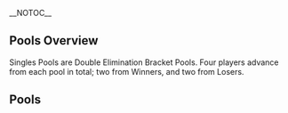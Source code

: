 __NOTOC__{{DISPLAYTITLE: Apollo VII: Singles Pools}}<!--
-->{{SetGame|melee}}<!--
-->{{Tabs static
|name1=Overview |link1=Apollo/7
|name2=Singles Pools |link2=Apollo/7/Singles Pools
|name3=Singles Bracket |link3=Apollo/7/Singles Bracket
|name4=Doubles Bracket |link4=Apollo/7/Doubles Bracket
|This=2
}}
==Pools Overview==
Singles Pools are Double Elimination Bracket Pools. Four players advance from each pool in total; two from Winners, and two from Losers.
==Pools==
{{Box|start|padding=2em}}
==={{HiddenSort|1}}===
{{GroupTableStart |Bracket 1|width=300px}}
{{GroupTableSlot|Poonslayer7|flag=us|win_m=3|lose_m=0|place=3|bg=up |go={{advance|Apollo/7/Singles_Bracket#Winners_Bracket}}}}
{{GroupTableSlot|The Moon|flag=us|win_m=2|lose_m=0|place=3|bg=up |go={{advance|Apollo/7/Singles_Bracket#Winners_Bracket}}}}
{{GroupTableSlot|Just Jason|flag=us|win_m=3|lose_m=1|place=4|bg=stay |go={{advance|Apollo/7/Singles_Bracket#Losers_Bracket}}}}
{{GroupTableSlot|jwalker|flag=us|win_m=3|lose_m=1|place=4|bg=stay |go={{advance|Apollo/7/Singles_Bracket#Losers_Bracket}}}}
{{GroupTableSlot|Matat0|flag=us|win_m=3|lose_m=2|place=5|bg=down}}
{{GroupTableSlot|TSB|flag=us|win_m=3|lose_m=2|place=5|bg=down}}
{{GroupTableSlot|Juiceman|flag=us|win_m=2|lose_m=2|place=7|bg=down}}
{{GroupTableSlot|Hydra|flag=us|win_m=2|lose_m=2|place=7|bg=down}}
{{GroupTableSlot|Dandyman|flag=us|win_m=1|lose_m=2|place=9|bg=down}}
{{GroupTableSlot|Victor|flag=us|win_m=1|lose_m=2|place=9|bg=down}}
{{GroupTableSlot|Big L|flag=us|win_m=1|lose_m=2|place=9|bg=down}}
{{GroupTableSlot|rh0mbus|flag=us|win_m=0|lose_m=2|place=9|bg=down}}
{{GroupTableSlot|Papaya|flag=us|win_m=0|lose_m=2|place=13|bg=down}}
{{GroupTableSlot|Torpeter|flag=us|win_m=0|lose_m=2|place=13|bg=down}}
{{GroupTableSlot|Remi|flag=us|win_m=0|lose_m=2|place=13|bg=down}}
{{GroupTableEnd}}
{{Box|break|padding=2em}}

==={{HiddenSort|2}}===
{{GroupTableStart |Bracket 2|width=300px}}
{{GroupTableSlot|NY Joey|flag=us|win_m=3|lose_m=0|place=3|bg=up |go={{advance|Apollo/7/Singles_Bracket#Winners_Bracket}}}}
{{GroupTableSlot|Captain Smuckers|flag=us|win_m=2|lose_m=0|place=3|bg=up |go={{advance|Apollo/7/Singles_Bracket#Winners_Bracket}}}}
{{GroupTableSlot|DOMINICANO|flag=us|win_m=4|lose_m=1|place=4|bg=stay |go={{advance|Apollo/7/Singles_Bracket#Losers_Bracket}}}}
{{GroupTableSlot|Rog|flag=us|win_m=3|lose_m=1|place=4|bg=stay |go={{advance|Apollo/7/Singles_Bracket#Losers_Bracket}}}}
{{GroupTableSlot|Suliman|flag=us|win_m=3|lose_m=2|place=5|bg=down}}
{{GroupTableSlot|Arctic|flag=us|win_m=2|lose_m=2|place=5|bg=down}}
{{GroupTableSlot|2%Milk|flag=us|win_m=2|lose_m=2|place=7|bg=down}}
{{GroupTableSlot|Jagger|flag=us|win_m=2|lose_m=2|place=7|bg=down}}
{{GroupTableSlot|Squirrel Kid|flag=us|win_m=1|lose_m=2|place=9|bg=down}}
{{GroupTableSlot|Spliff 'N' Slide|flag=us|win_m=1|lose_m=2|place=9|bg=down}}
{{GroupTableSlot|Emil|flag=us|win_m=1|lose_m=2|place=9|bg=down}}
{{GroupTableSlot|Groovy|flag=us|win_m=0|lose_m=2|place=9|bg=down}}
{{GroupTableSlot|George|flag=|win_m=0|lose_m=2|place=13|bg=down}}
{{GroupTableSlot|SudoFox|flag=us|win_m=0|lose_m=2|place=13|bg=down}}
{{GroupTableSlot|Mr. Lemon|flag=us|win_m=0|lose_m=2|place=13|bg=down}}
{{GroupTableEnd}}
{{Box|break|padding=2em}}

==={{HiddenSort|3}}===
{{GroupTableStart |Bracket 3|width=300px}}
{{GroupTableSlot|DJ Nintendo|flag=us|win_m=2|lose_m=0|place=3|bg=up |go={{advance|Apollo/7/Singles_Bracket#Winners_Bracket}}}}
{{GroupTableSlot|Kalvar|flag=us|win_m=2|lose_m=0|place=3|bg=up |go={{advance|Apollo/7/Singles_Bracket#Winners_Bracket}}}}
{{GroupTableSlot|nerd|flag=us|win_m=3|lose_m=1|place=4|bg=stay |go={{advance|Apollo/7/Singles_Bracket#Losers_Bracket}}}}
{{GroupTableSlot|Hoss Delgado|flag=us|win_m=3|lose_m=1|place=4|bg=stay |go={{advance|Apollo/7/Singles_Bracket#Losers_Bracket}}}}
{{GroupTableSlot|a-on|flag=us|win_m=3|lose_m=2|place=5|bg=down}}
{{GroupTableSlot|Kezzup|flag=us|win_m=3|lose_m=2|place=5|bg=down}}
{{GroupTableSlot|Smilotron|flag=us|win_m=2|lose_m=2|place=7|bg=down}}
{{GroupTableSlot|FF|flag=us|win_m=2|lose_m=2|place=7|bg=down}}
{{GroupTableSlot|Tom|flag=us|win_m=1|lose_m=2|place=9|bg=down}}
{{GroupTableSlot|Vix|flag=|win_m=1|lose_m=2|place=9|bg=down}}
{{GroupTableSlot|Frobey|flag=us|win_m=0|lose_m=2|place=9|bg=down}}
{{GroupTableSlot|SCaSO|flag=|win_m=0|lose_m=2|place=9|bg=down}}
{{GroupTableSlot|DellGaia|flag=us|win_m=0|lose_m=2|place=13|bg=down}}
{{GroupTableSlot|Ricko Chancho|flag=us|win_m=0|lose_m=2|place=13|bg=down}}
{{GroupTableEnd}}
{{Box|break|padding=2em}}

==={{HiddenSort|4}}===
{{GroupTableStart |Bracket 4|width=300px}}
{{GroupTableSlot|Hax|flag=us|win_m=2|lose_m=0|place=3|bg=up |go={{advance|Apollo/7/Singles_Bracket#Winners_Bracket}}}}
{{GroupTableSlot|42nd|flag=us|win_m=2|lose_m=0|place=3|bg=up |go={{advance|Apollo/7/Singles_Bracket#Winners_Bracket}}}}
{{GroupTableSlot|Shuffle|flag=us|win_m=4|lose_m=1|place=4|bg=stay |go={{advance|Apollo/7/Singles_Bracket#Losers_Bracket}}}}
{{GroupTableSlot|Thx|flag=us|win_m=3|lose_m=1|place=4|bg=stay |go={{advance|Apollo/7/Singles_Bracket#Losers_Bracket}}}}
{{GroupTableSlot|Lego|flag=us|win_m=3|lose_m=2|place=5|bg=down}}
{{GroupTableSlot|Transcendence|flag=us|win_m=2|lose_m=2|place=5|bg=down}}
{{GroupTableSlot|Havok|flag=us|win_m=2|lose_m=2|place=7|bg=down}}
{{GroupTableSlot|Law|flag=us|win_m=2|lose_m=2|place=7|bg=down}}
{{GroupTableSlot|DAIJOUBU?|flag=us|win_m=1|lose_m=2|place=9|bg=down}}
{{GroupTableSlot|goober|flag=us|win_m=1|lose_m=2|place=9|bg=down}}
{{GroupTableSlot|Alaneitor|flag=mx|win_m=0|lose_m=2|place=9|bg=down}}
{{GroupTableSlot|Germ|flag=us|win_m=0|lose_m=2|place=9|bg=down}}
{{GroupTableSlot|jdubbbz|flag=us|win_m=0|lose_m=2|place=13|bg=down}}
{{GroupTableSlot|PhilippineGameCock|flag=us|win_m=0|lose_m=2|place=13|bg=down}}
{{GroupTableEnd}}
{{Box|break|padding=2em}}

==={{HiddenSort|5}}===
{{GroupTableStart |Bracket 5|width=300px}}
{{GroupTableSlot|Syrox|flag=us|win_m=2|lose_m=0|place=3|bg=up |go={{advance|Apollo/7/Singles_Bracket#Winners_Bracket}}}}
{{GroupTableSlot|Beerman|flag=us|win_m=2|lose_m=0|place=3|bg=up |go={{advance|Apollo/7/Singles_Bracket#Winners_Bracket}}}}
{{GroupTableSlot|Makari|flag=us|win_m=4|lose_m=1|place=4|bg=stay |go={{advance|Apollo/7/Singles_Bracket#Losers_Bracket}}}}
{{GroupTableSlot|Fantik17|flag=us|win_m=3|lose_m=1|place=4|bg=stay |go={{advance|Apollo/7/Singles_Bracket#Losers_Bracket}}}}
{{GroupTableSlot|MPK|flag=us|win_m=3|lose_m=2|place=5|bg=down}}
{{GroupTableSlot|Funk Doctor|flag=us|win_m=2|lose_m=2|place=5|bg=down}}
{{GroupTableSlot|Moss|flag=us|win_m=2|lose_m=2|place=7|bg=down}}
{{GroupTableSlot|Ferriswheel|flag=us|win_m=2|lose_m=2|place=7|bg=down}}
{{GroupTableSlot|GatorHotFire|flag=us|win_m=1|lose_m=2|place=9|bg=down}}
{{GroupTableSlot|Juice|flag=us|win_m=1|lose_m=2|place=9|bg=down}}
{{GroupTableSlot|AlmightyRuin|flag=us|win_m=0|lose_m=2|place=9|bg=down}}
{{GroupTableSlot|Breh808|flag=us|win_m=0|lose_m=2|place=9|bg=down}}
{{GroupTableSlot|Pippy|flag=us|win_m=0|lose_m=2|place=13|bg=down}}
{{GroupTableSlot|Stringbean|flag=us|win_m=0|lose_m=2|place=13|bg=down}}
{{GroupTableEnd}}
{{Box|break|padding=2em}}

==={{HiddenSort|6}}===
{{GroupTableStart |Bracket 6|width=300px}}
{{GroupTableSlot|BIG KID|flag=us|win_m=3|lose_m=0|place=3|bg=up |go={{advance|Apollo/7/Singles_Bracket#Winners_Bracket}}}}
{{GroupTableSlot|iBDW|flag=us|win_m=2|lose_m=0|place=3|bg=up |go={{advance|Apollo/7/Singles_Bracket#Winners_Bracket}}}}
{{GroupTableSlot|Wassabi|flag=us|win_m=3|lose_m=1|place=4|bg=stay |go={{advance|Apollo/7/Singles_Bracket#Losers_Bracket}}}}
{{GroupTableSlot|Animal|flag=us|win_m=2|lose_m=1|place=4|bg=stay |go={{advance|Apollo/7/Singles_Bracket#Losers_Bracket}}}}
{{GroupTableSlot|Lil'Pastry|flag=us|win_m=3|lose_m=2|place=5|bg=down}}
{{GroupTableSlot|Grrg|flag=us|win_m=3|lose_m=2|place=5|bg=down}}
{{GroupTableSlot|Miso|flag=us|win_m=2|lose_m=2|place=7|bg=down}}
{{GroupTableSlot|wAwA|flag=us|win_m=2|lose_m=2|place=7|bg=down}}
{{GroupTableSlot|MicrowaveYourHead|flag=us|win_m=1|lose_m=2|place=9|bg=down}}
{{GroupTableSlot|IT2H|flag=|win_m=1|lose_m=2|place=9|bg=down}}
{{GroupTableSlot|Paradox|flag=us|win_m=0|lose_m=2|place=9|bg=down}}
{{GroupTableSlot|Clay|flag=us|win_m=0|lose_m=2|place=9|bg=down}}
{{GroupTableSlot|C Swagger|flag=us|win_m=0|lose_m=2|place=13|bg=down}}
{{GroupTableSlot|Hobotz|flag=us|win_m=0|lose_m=2|place=13|bg=down}}
{{GroupTableEnd}}
{{Box|break|padding=2em}}

==={{HiddenSort|7}}===
{{GroupTableStart |Bracket 7|width=300px}}
{{GroupTableSlot|Guava|flag=us|win_m=3|lose_m=0|place=3|bg=up |go={{advance|Apollo/7/Singles_Bracket#Winners_Bracket}}}}
{{GroupTableSlot|2saint|flag=us|win_m=2|lose_m=0|place=3|bg=up |go={{advance|Apollo/7/Singles_Bracket#Winners_Bracket}}}}
{{GroupTableSlot|Roman|flag=us|win_m=3|lose_m=1|place=4|bg=stay |go={{advance|Apollo/7/Singles_Bracket#Losers_Bracket}}}}
{{GroupTableSlot|Zanguzen|flag=us|win_m=2|lose_m=1|place=4|bg=stay |go={{advance|Apollo/7/Singles_Bracket#Losers_Bracket}}}}
{{GroupTableSlot|SpaceGhost|flag=us|win_m=3|lose_m=2|place=5|bg=down}}
{{GroupTableSlot|Hablo Español|flag=us|win_m=3|lose_m=2|place=5|bg=down}}
{{GroupTableSlot|Makno|flag=us|win_m=2|lose_m=2|place=7|bg=down}}
{{GroupTableSlot|Pies|flag=us|win_m=2|lose_m=2|place=7|bg=down}}
{{GroupTableSlot|jaaj|flag=us|win_m=1|lose_m=2|place=9|bg=down}}
{{GroupTableSlot|GoodGuyKevin|flag=us|win_m=1|lose_m=2|place=9|bg=down}}
{{GroupTableSlot|LCho|flag=us|win_m=0|lose_m=2|place=9|bg=down}}
{{GroupTableSlot|Wyldfire|flag=us|win_m=0|lose_m=2|place=9|bg=down}}
{{GroupTableSlot|Arique|flag=us|win_m=0|lose_m=2|place=13|bg=down}}
{{GroupTableSlot|Keith|flag=us|win_m=0|lose_m=2|place=13|bg=down}}
{{GroupTableEnd}}
{{Box|break|padding=2em}}

==={{HiddenSort|8}}===
{{GroupTableStart |Bracket 8|width=300px}}
{{GroupTableSlot|Darktooth|flag=us|win_m=2|lose_m=0|place=3|bg=up |go={{advance|Apollo/7/Singles_Bracket#Winners_Bracket}}}}
{{GroupTableSlot|Ryobeat|flag=us|win_m=2|lose_m=0|place=3|bg=up |go={{advance|Apollo/7/Singles_Bracket#Winners_Bracket}}}}
{{GroupTableSlot|Agent|flag=us|win_m=3|lose_m=1|place=4|bg=stay |go={{advance|Apollo/7/Singles_Bracket#Losers_Bracket}}}}
{{GroupTableSlot|Vino|flag=us|win_m=3|lose_m=1|place=4|bg=stay |go={{advance|Apollo/7/Singles_Bracket#Losers_Bracket}}}}
{{GroupTableSlot|Kami|flag=us|win_m=3|lose_m=2|place=5|bg=down}}
{{GroupTableSlot|Sc00p|flag=us|win_m=3|lose_m=2|place=5|bg=down}}
{{GroupTableSlot|DarkGenex|flag=us|win_m=2|lose_m=2|place=7|bg=down}}
{{GroupTableSlot|Infectionz|flag=us|win_m=2|lose_m=2|place=7|bg=down}}
{{GroupTableSlot|dreamcast|flag=us|win_m=1|lose_m=2|place=9|bg=down}}
{{GroupTableSlot|Lyric|flag=us|win_m=1|lose_m=2|place=9|bg=down}}
{{GroupTableSlot|Nitro|flag=us|win_m=0|lose_m=2|place=9|bg=down}}
{{GroupTableSlot|Frazer|flag=us|win_m=0|lose_m=2|place=9|bg=down}}
{{GroupTableSlot|Quiet|flag=us|win_m=0|lose_m=2|place=13|bg=down}}
{{GroupTableSlot|Ercman|flag=us|win_m=0|lose_m=2|place=13|bg=down}}
{{GroupTableEnd}}
{{Box|end}}
